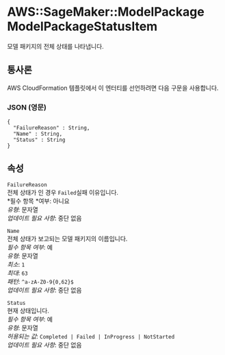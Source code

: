 # AWS::SageMaker::ModelPackage ModelPackageStatusItem

모델 패키지의 전체 상태를 나타냅니다.

## 통사론

AWS CloudFormation 템플릿에서 이 엔터티를 선언하려면 다음 구문을 사용합니다.

### JSON (영문)

```
{
  "FailureReason" : String,
  "Name" : String,
  "Status" : String
}
```

## 속성

`FailureReason`  
전체 상태가 인 경우 `Failed`실패 이유입니다.  
*필수 항목 *여부: 아니요  
_유형_: 문자열  
_업데이트 필요 사항_: 중단 없음

`Name`  
전체 상태가 보고되는 모델 패키지의 이름입니다.  
_필수 항목 여부_: 예  
_유형_: 문자열  
_최소_: `1`  
_최대_: `63`  
_패턴_: `^a-zA-Z0-9{0,62}$`  
_업데이트 필요 사항_: 중단 없음

`Status`  
현재 상태입니다.  
_필수 항목 여부_: 예  
_유형_: 문자열  
_허용되는 값_: `Completed | Failed | InProgress | NotStarted`  
_업데이트 필요 사항_: 중단 없음
